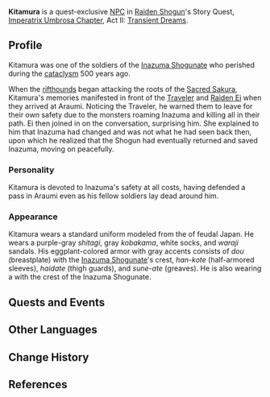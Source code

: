 {{Character Infobox
|type             = Quest NPC
|deceased         = Past
|image            = NPC Kitamura.png
|realname         = 
|region           = Inazuma
|affiliation      = Inazuma Shogunate
|title            = Samurai
|voiceEN          = [[imdb:nm1340118|Elias Toufexis]]<ref>Twitter: [https://twitter.com/EliasToufexis/status/1596005073292664833 EN VA Self Announcement]</ref>
|voiceCN          = 
|voiceJP          = 
}}
'''Kitamura''' is a quest-exclusive [[NPC]] in [[Raiden Shogun]]'s Story Quest, [[Imperatrix Umbrosa Chapter]], Act II: [[Transient Dreams]].

==Profile==
Kitamura was one of the soldiers of the [[Inazuma Shogunate]] who perished during the [[cataclysm]] 500 years ago.

When the [[rifthounds]] began attacking the roots of the [[Sacred Sakura]], Kitamura's memories manifested in front of the [[Traveler]] and [[Raiden Ei]] when they arrived at Araumi. Noticing the Traveler, he warned them to leave for their own safety due to the monsters roaming Inazuma and killing all in their path. Ei then joined in on the conversation, surprising him. She explained to him that Inazuma had changed and was not what he had seen back then, upon which he realized that the Shogun had eventually returned and saved Inazuma, moving on peacefully.

===Personality===
Kitamura is devoted to Inazuma's safety at all costs, having defended a pass in Araumi even as his fellow soldiers lay dead around him.

===Appearance===
Kitamura wears a standard uniform modeled from the {{Lang|''ashigaru''|ja=足軽}} of feudal Japan. He wears a purple-gray ''shitagi'', gray ''kobakama'', white socks, and ''waraji'' sandals. His eggplant-colored armor with gray accents consists of ''dou'' (breastplate) with the [[Inazuma Shogunate]]'s crest, ''han-kote'' (half-armored sleeves), ''haidate'' (thigh guards), and ''sune-ate'' (greaves). He is also wearing a {{Lang|''jingasa''|ja=陣笠}} with the crest of the Inazuma Shogunate.

==Quests and Events==
{{Quests and Events}}

==Other Languages==
{{Other Languages
|default_hidden = 1
|en      = Kitamura
|zhs     = 北村
|zhs_rm  = Běicūn
|zht     = 北村
|zht_rm  = Běicūn
|ja      = 北村
|ja_rm   = Kitamura
|ko      = 키타무라
|ko_rm   = Kitamura
|es      = Kitamura
|fr      = Kitamura
|ru      = Китамура
|th      = Kitamura
|vi      = Kitamura
|de      = Kitamura
|id      = Kitamura
|pt      = Kitamura
|tr      = Kitamura
|it      = Kitamura
}}
<!-- Unhide if a Note is used on the page. (See Asase Hibiki's page for an example usage.)
==Notes==
{{Reflist|note=1}}
-->

==Change History==
{{Change History|2.5}}

==References==
{{Reflist}}